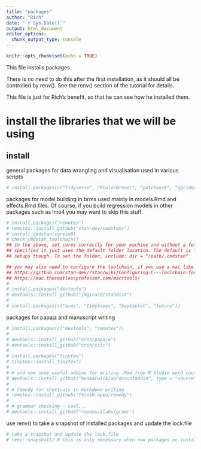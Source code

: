 ```yaml
---
title: "packages"
author: "Rich"
date: "`r Sys.Date()`"
output: html_document
editor_options: 
  chunk_output_type: console
---
```


```r
knitr::opts_chunk$set(echo = TRUE)
```

This file installs packages.

There is no need to do this after the first installation, as it should all be 
controlled by renv(). See the renv() section of the tutorial for details.

This file is just for Rich's benefit, so that he can see how he installed them.

# install the libraries that we will be using #

## install ##

general packages for data wrangling and visualisation used in various scripts

```r
# install.packages(c("tidyverse", "RColorBrewer", "patchwork", "ggridges"))
```

packages for model building in brms used mainly in models.Rmd and effects.Rmd
files. Of course, if you build regression models in other packages such as lme4
you may want to skip this stuff.

```r
# install.packages("remotes")
# remotes::install_github("stan-dev/cmdstanr")
# install_cmdstan(cores=8) 
# check_cmdstan_toolchain() 
## in the above, set cores correctly for your machine and without a folder location
## specified it just uses the default folder location. The default is fine for most
## setups though. To set the folder, include: dir = "/path/.cmdstan"

## you may also need to configure the toolchain, if you use a mac like I do:
## https://github.com/stan-dev/rstan/wiki/Configuring-C---Toolchain-for-Mac
## https://mac.thecoatlessprofessor.com/macrtools/
# 
# install.packages("devtools")
# devtools::install_github("jmgirard/standist")
# 
# install.packages(c("brms", "tidybayes", "bayesplot", "future"))
```

packages for papaja and manuscript writing

```r
# install.packages(c("devtools", "remotes"))
# 
# devtools::install_github("crsh/papaja")
# devtools::install_github("crsh/citr")
# 
# install.packages("tinytex")
# tinytex::install_tinytex()
# 
# # and now some useful addins for writing .Rmd from R Studio word count
# devtools::install_github("benmarwick/wordcountaddin", type = "source", dependencies = TRUE)
# 
# # remedy for shortcuts in markdown writing
# remotes::install_github("ThinkR-open/remedy")
# 
# # grammar checking - cool...
# devtools::install_github("ropenscilabs/gramr")
```

use renv() to take a snapshot of installed packages and update the lock.file 

```r
# take a snapshot and update the lock.file
# renv::snapshot() # this is only necessary when new packages or installed or packages are updated.
```